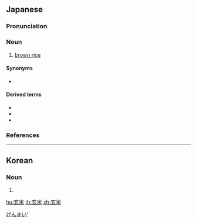 ==Japanese==
{{wikipedia|lang=ja}}
{{ja-kanjitab|げん|まい|yomi=o}}

===Pronunciation===
{{ja-pron|yomi=goon|げんまい|acc=1|acc_ref=DJR,NHK|acc2=0|acc2_ref=DJR}}

===Noun===
{{ja-noun|げんまい}}

# [[brown rice]]

====Synonyms====
* {{ja-r|黒米|くろごめ}}

====Derived terms====
* {{ja-r|玄米茶|げんまいちゃ|[[genmaicha]]}}
* {{ja-r|玄米パン|げんまいパン|[[brown rice|brown-rice]] [[bread]]}}
* {{ja-r|発芽玄米|はつが げんまい|[[sprout]]ed [[brown rice]]}}

===References===
<references/>

[[Category:ja:Grains|けんまい']]

----

==Korean==
{{ko-hanjatab}}

===Noun===
{{ko-noun|hangeul=현미}}

# {{hanja form of|현미|[[brown rice]]}}

[[hu:玄米]]
[[th:玄米]]
[[zh:玄米]]